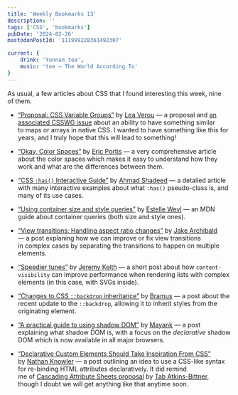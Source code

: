 ```yaml
---
title: 'Weekly Bookmarks 13'
description: ''
tags: ['CSS', 'bookmarks']
pubDate: '2024-02-26'
mastodonPostId: '111999228361492307'

current: {
    drink: 'Yunnan tea',
	music: 'toe — The World According To'
}
---
```


As usual, a few articles about CSS that I found interesting this week, nine of them.

- [“Proposal: CSS Variable Groups”](https://lea.verou.me/docs/var-groups/) by [Lea Verou](https://lea.verou.me/) — a proposal and [an associated CSSWG issue](https://github.com/w3c/csswg-drafts/issues/9992) about an ability to have something similar to maps or arrays in native CSS. I wanted to have something like this for years, and I truly hope that this will lead to something!

- [“Okay, Color Spaces”](https://ericportis.com/posts/2024/okay-color-spaces/) by [Eric Portis](https://ericportis.com/) — a very comprehensive article about the color spaces which makes it easy to understand how they work and what are the differences between them.

- [“CSS `:has()` Interactive Guide”](https://ishadeed.com/article/css-has-guide/) by [Ahmad Shadeed](https://ishadeed.com/) — a detailed article with many interactive examples about what `:has()` pseudo-class is, and many of its use cases.

- [“Using container size and style queries”](https://developer.mozilla.org/en-US/docs/Web/CSS/CSS_containment/Container_size_and_style_queries) by [Estelle Weyl](https://standardista.com/) — an MDN guide about container queries (both size and style ones).

- [“View transitions: Handling aspect ratio changes”](https://jakearchibald.com/2024/view-transitions-handling-aspect-ratio-changes/) by [Jake Archibald](https://jakearchibald.com/) — a post explaning how we can improve or fix view transitions in complex cases by separating the transitions to happen on multiple elements.

- [“Speedier tunes”](https://adactio.com/journal/20899) by [Jeremy Keith](https://adactio.com/) — a short post about how `content-visibility` can improve performance when rendering lists with complex elements (in this case, with SVGs inside).

- [“Changes to CSS `::backdrop` inheritance”](https://developer.chrome.com/blog/css-backdrop-inheritance?hl=en) by [Bramus](https://www.bram.us/) — a post about the recent update to the `::backdrop`, allowing it to inherit styles from the originating element.

- [“A practical guide to using shadow DOM”](https://www.mayank.co/blog/declarative-shadow-dom-guide) by [Mayank](https://www.mayank.co/) — a post explaining what shadow DOM is, with a focus on the _declarative_ shadow DOM which is now available in all major browsers.

- [“Declarative Custom Elements Should Take Inspiration From CSS”](https://knowler.dev/blog/declarative-custom-elements-should-take-inspiration-from-css) by [Nathan Knowler](https://knowler.dev/) — a post outlining an idea to use a CSS-like syntax for re-binding HTML attributes declaratively. It did remind me of [Cascading Attribute Sheets proposal](https://web.archive.org/web/20220606213657/https://www.xanthir.com/blog/b4K_0) by [Tab Atkins-Bittner](https://xanthir.com/), though I doubt we will get anything like that anytime soon.

